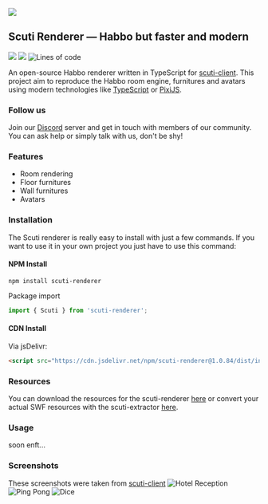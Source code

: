 
<Meta title='Scuti/Introduction' />

<style>
  {`
    .subheading {
      --mediumdark: '#999999';
      font-weight: 700;
      font-size: 13px;
      color: #999;
      letter-spacing: 6px;
      line-height: 24px;
      text-transform: uppercase;
      margin-bottom: 12px;
      margin-top: 40px;
    }

    .link-list {
      display: grid;
      grid-template-columns: 1fr;
      grid-template-rows: 1fr 1fr;
      row-gap: 10px;
    }

    @media (min-width: 620px) {
      .link-list {
        row-gap: 20px;
        column-gap: 20px;
        grid-template-columns: 1fr 1fr;
      }
    }

    @media all and (-ms-high-contrast:none) {
    .link-list {
        display: -ms-grid;
        -ms-grid-columns: 1fr 1fr;
        -ms-grid-rows: 1fr 1fr;
      }
    }

    .link-item {
      display: block;
      padding: 20px;
      border: 1px solid #00000010;
      border-radius: 5px;
      transition: background 150ms ease-out, border 150ms ease-out, transform 150ms ease-out;
      color: #333333;
      display: flex;
      align-items: flex-start;
    }

    .link-item:hover {
      border-color: #1EA7FD50;
      transform: translate3d(0, -3px, 0);
      box-shadow: rgba(0, 0, 0, 0.08) 0 3px 10px 0;
    }

    .link-item:active {
      border-color: #1EA7FD;
      transform: translate3d(0, 0, 0);
    }

    .link-item strong {
      font-weight: 700;
      display: block;
      margin-bottom: 2px;
    }

    .link-item img {
      height: 40px;
      width: 40px;
      margin-right: 15px;
      flex: none;
    }

    .link-item span,
    .link-item p {
      margin: 0;
      font-size: 14px;
      line-height: 20px;
    }

    .tip {
      display: inline-block;
      border-radius: 1em;
      font-size: 11px;
      line-height: 12px;
      font-weight: 700;
      background: #E7FDD8;
      color: #66BF3C;
      padding: 4px 12px;
      margin-right: 10px;
      vertical-align: top;
    }

    .tip-wrapper {
      font-size: 13px;
      line-height: 20px;
      margin-top: 40px;
      margin-bottom: 40px;
    }

    .tip-wrapper code {
      font-size: 12px;
      display: inline-block;
    }
  `}
</style>

![](https://zupimages.net/up/20/26/jo6y.png)

## Scuti Renderer — Habbo but faster and modern

[![](https://dcbadge.vercel.app/api/server/tKXnzSR?style=flat&theme=plastic)](https://discord.gg/tKXnzSR)
![](https://img.shields.io/npm/v/scuti-renderer?color=yellow&label=version&logo=npm&style=clear)
![Lines of code](https://img.shields.io/tokei/lines/github/kozennnn/scuti-renderer?color=yellow&logo=github)

An open-source Habbo renderer written in TypeScript for [scuti-client](https://github.com/kozennnn/scuti-client). This project aim to reproduce the Habbo room engine, furnitures and avatars using modern technologies like [TypeScript](https://github.com/microsoft/TypeScript) or [PixiJS](https://github.com/pixijs/pixijs).

### Follow us

Join our [Discord](https://discord.gg/s6fQAPt) server and get in touch with members of our community. You can ask help or simply talk with us, don't be shy!

### Features

- Room rendering
- Floor furnitures
- Wall furnitures
- Avatars

### Installation

The Scuti renderer is really easy to install with just a few commands.
If you want to use it in your own project you just have to use this command:

#### NPM Install

```shell
npm install scuti-renderer
```

Package import

```js
import { Scuti } from 'scuti-renderer';
```

#### CDN Install

Via jsDelivr:

```html
<script src="https://cdn.jsdelivr.net/npm/scuti-renderer@1.0.84/dist/index.min.js"></script>
```

### Resources

You can download the resources for the scuti-renderer [here](https://github.com/kozennnn/scuti-resources) or convert your actual SWF resources with the scuti-extractor [here](https://github.com/kozennnn/scuti-extractor).

### Usage

soon enft...

### Screenshots

These screenshots were taken from [scuti-client](https://github.com/kozennnn/scuti-client)
![Hotel Reception](https://media.discordapp.net/attachments/724222275104276540/1008490888344903710/unknown.png?width=1103&height=676)
![Ping Pong](https://j.gifs.com/99m4Rz.gif)
![Dice](https://j.gifs.com/w0lJ9r.gif)
